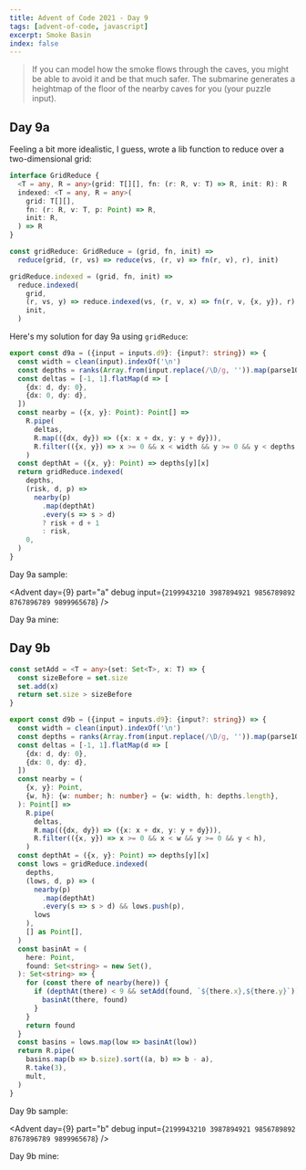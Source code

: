 ```yaml
---
title: Advent of Code 2021 - Day 9
tags: [advent-of-code, javascript]
excerpt: Smoke Basin
index: false
---
```


> If you can model how the smoke flows through the caves, you might be able to
> avoid it and be that much safer. The submarine generates a heightmap of the
> floor of the nearby caves for you (your puzzle input).

## Day 9a

Feeling a bit more idealistic, I guess, wrote a lib function to reduce over
a two-dimensional grid:

```typescript
interface GridReduce {
  <T = any, R = any>(grid: T[][], fn: (r: R, v: T) => R, init: R): R
  indexed: <T = any, R = any>(
    grid: T[][],
    fn: (r: R, v: T, p: Point) => R,
    init: R,
  ) => R
}

const gridReduce: GridReduce = (grid, fn, init) =>
  reduce(grid, (r, vs) => reduce(vs, (r, v) => fn(r, v), r), init)

gridReduce.indexed = (grid, fn, init) =>
  reduce.indexed(
    grid,
    (r, vs, y) => reduce.indexed(vs, (r, v, x) => fn(r, v, {x, y}), r),
    init,
  )
```

Here's my solution for day 9a using `gridReduce`:

```typescript
export const d9a = ({input = inputs.d9}: {input?: string}) => {
  const width = clean(input).indexOf('\n')
  const depths = ranks(Array.from(input.replace(/\D/g, '')).map(parse10), width)
  const deltas = [-1, 1].flatMap(d => [
    {dx: d, dy: 0},
    {dx: 0, dy: d},
  ])
  const nearby = ({x, y}: Point): Point[] =>
    R.pipe(
      deltas,
      R.map(({dx, dy}) => ({x: x + dx, y: y + dy})),
      R.filter(({x, y}) => x >= 0 && x < width && y >= 0 && y < depths.length),
    )
  const depthAt = ({x, y}: Point) => depths[y][x]
  return gridReduce.indexed(
    depths,
    (risk, d, p) =>
      nearby(p)
        .map(depthAt)
        .every(s => s > d)
        ? risk + d + 1
        : risk,
    0,
  )
}
```

Day 9a sample:

<Advent day={9} part="a" debug input={`
2199943210
3987894921
9856789892
8767896789
9899965678
`} />

Day 9a mine:

<Advent day={9} part="a" debug />

## Day 9b

```typescript
const setAdd = <T = any>(set: Set<T>, x: T) => {
  const sizeBefore = set.size
  set.add(x)
  return set.size > sizeBefore
}

export const d9b = ({input = inputs.d9}: {input?: string}) => {
  const width = clean(input).indexOf('\n')
  const depths = ranks(Array.from(input.replace(/\D/g, '')).map(parse10), width)
  const deltas = [-1, 1].flatMap(d => [
    {dx: d, dy: 0},
    {dx: 0, dy: d},
  ])
  const nearby = (
    {x, y}: Point,
    {w, h}: {w: number; h: number} = {w: width, h: depths.length},
  ): Point[] =>
    R.pipe(
      deltas,
      R.map(({dx, dy}) => ({x: x + dx, y: y + dy})),
      R.filter(({x, y}) => x >= 0 && x < w && y >= 0 && y < h),
    )
  const depthAt = ({x, y}: Point) => depths[y][x]
  const lows = gridReduce.indexed(
    depths,
    (lows, d, p) => (
      nearby(p)
        .map(depthAt)
        .every(s => s > d) && lows.push(p),
      lows
    ),
    [] as Point[],
  )
  const basinAt = (
    here: Point,
    found: Set<string> = new Set(),
  ): Set<string> => {
    for (const there of nearby(here)) {
      if (depthAt(there) < 9 && setAdd(found, `${there.x},${there.y}`)) {
        basinAt(there, found)
      }
    }
    return found
  }
  const basins = lows.map(low => basinAt(low))
  return R.pipe(
    basins.map(b => b.size).sort((a, b) => b - a),
    R.take(3),
    mult,
  )
}
```

Day 9b sample:

<Advent day={9} part="b" debug input={`
2199943210
3987894921
9856789892
8767896789
9899965678
`} />

Day 9b mine:

<Advent day={9} part="b" debug />
